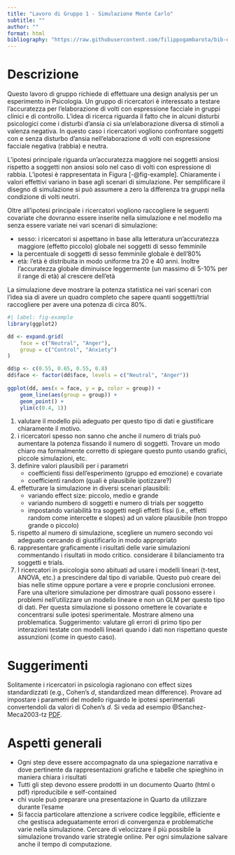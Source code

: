 ```yaml
---
title: "Lavoro di Gruppo 1 - Simulazione Monte Carlo"
subtitle: ""
author: ""
format: html
bibliography: "https://raw.githubusercontent.com/filippogambarota/bib-database/main/references.bib"
---
```


# Descrizione

Questo lavoro di gruppo richiede di effettuare una design analysis per un esperimento in Psicologia. Un gruppo di ricercatori è interessato a testare l'accuratezza per l'elaborazione di volti con espressione facciale in gruppi clinici e di controllo. L'idea di ricerca riguarda il fatto che in alcuni disturbi psicologici come i disturbi d'ansia ci sia un'elaborazione diversa di stimoli a valenza negativa. In questo caso i ricercatori vogliono confrontare soggetti con e senza disturbo d'ansia nell'elaborazione di volti con espressione facciale negativa (rabbia) e neutra.

L'ipotesi principale riguarda un'accuratezza maggiore nei soggetti ansiosi rispetto a soggetti non ansiosi solo nel caso di volti con espressione di rabbia. L'ipotesi è rappresentata in Figura [-@fig-example]. Chiaramente i valori effettivi variano in base agli scenari di simulazione. Per semplificare il disegno di simulazione si può assumere a zero la differenza tra gruppi nella condizione di volti neutri.

Oltre all'ipotesi principale i ricercatori vogliono raccogliere le seguenti covariate che dovranno essere inserite nella simulazione e nel modello ma senza essere variate nei vari scenari di simulazione:

- sesso: i ricercatori si aspettano in base alla letteratura un'accuratezza maggiore (effetto piccolo) globale nei soggetti di sesso femminile
- la percentuale di soggetti di sesso femminile globale è dell'80%
- età: l'età è distribuita in modo uniforme tra 20 e 40 anni. Inoltre l'accuratezza globale diminuisce leggermente (un massimo di 5-10% per il range di età) al crescere dell'età

La simulazione deve mostrare la potenza statistica nei vari scenari con l'idea sia di avere un quadro completo che sapere quanti soggetti/trial raccogliere per avere una potenza di circa 80%.


```r
#| label: fig-example
library(ggplot2)

dd <- expand.grid(
    face = c("Neutral", "Anger"),
    group = c("Control", "Anxiety")
) 

dd$p <- c(0.55, 0.65, 0.55, 0.8)
dd$face <- factor(dd$face, levels = c("Neutral", "Anger"))    
    
ggplot(dd, aes(x = face, y = p, color = group)) +
    geom_line(aes(group = group)) +
    geom_point() +
    ylim(c(0.4, 1))
```


1. valutare il modello più adeguato per questo tipo di dati e giustificare chiaramente il motivo.
2. i ricercatori spesso non sanno che anche il numero di trials può aumentare la potenza fissando il numero di soggetti. Trovare un modo chiaro ma formalmente corretto di spiegare questo punto usando grafici, piccole simulazioni, etc.
3. definire valori plausibili per i parametri
    - coefficienti fissi dell'esperimento (gruppo ed emozione) e covariate
    - coefficienti random (quali è plausibile ipotizzare?)
4. effetturare la simulazione in diversi scenari plausibili:
    - variando effect size: piccolo, medio e grande
    - variando numbero di soggetti e numero di trials per soggetto
    - impostando variabilità tra soggetti negli effetti fissi (i.e., effetti random come intercette e slopes) ad un valore plausibile (non troppo grande o piccolo)
5. rispetto al numero di simulazione, scegliere un numero secondo voi adeguato cercando di giustificarlo in modo appropriato
6. rappresentare graficamente i risultati delle varie simulazioni commentando i risultati in modo critico. considerare il bilanciamento tra soggetti e trials.
7. I ricercatori in psicologia sono abituati ad usare i modelli lineari (t-test, ANOVA, etc.) a prescindere dal tipo di variabile. Questo può creare dei bias nelle stime oppure portare a vere e proprie conclusioni erronee. Fare una ulteriore simulazione per dimostrare quali possono essere i problemi nell'utilizzare un modello lineare e non un GLM per questo tipo di dati. Per questa simulazione si possono omettere le covariate e concentrarsi sulle ipotesi sperimentale. Mostrare almeno una problematica. Suggerimento: valutare gli errori di primo tipo per interazioni testate con modelli lineari quando i dati non rispettano queste assunzioni (come in questo caso).

# Suggerimenti

Solitamente i ricercatori in psicologia ragionano con effect sizes standardizzati (e.g., Cohen's $d$, standardized mean difference). Provare ad impostare i parametri del modello riguardo le ipotesi sperimentali convertendoli da valori di Cohen's $d$. Si veda ad esempio @Sanchez-Meca2003-tz [PDF](sanchez2003.pdf).

# Aspetti generali

- Ogni step deve essere accompagnato da una spiegazione narrativa e dove pertinente da rappresentazioni grafiche e tabelle che spieghino in maniera chiara i risultati
- Tutti gli step devono essere prodotti in un documento Quarto (html o pdf) riproducibile e self-contained
- chi vuole può preparare una presentazione in Quarto da utilizzare durante l'esame
- Si faccia particolare attenzione a scrivere codice leggibile, efficiente e che gestisca adeguatamente errori di convergenza e problematiche varie nella simulazione. Cercare di velocizzare il più possibile la simulazione trovando varie strategie online. Per ogni simulazione salvare anche il tempo di computazione.


